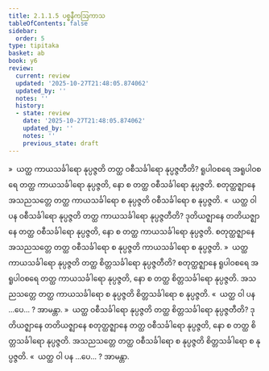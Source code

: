 ```yaml
---
title: 2.1.1.5 ပစ္စနီကဩကာသ
tableOfContents: false
sidebar:
  order: 5
type: tipitaka
basket: ab
book: y6
review:
  current: review
  updated: '2025-10-27T21:48:05.874062'
  updated_by: ''
  notes: ''
  history:
  - state: review
    date: '2025-10-27T21:48:05.874062'
    updated_by: ''
    notes: ''
    previous_state: draft
---
```



<ReviewStatus review={frontmatter.review} showDetails={true} />

<HypothesisAnnotation frontmatter={frontmatter} />

<DynamicBreadcrumb />

<Division number="26" book="y6" e="ch" v="34" p="8">

<Paragraph number="157" book="y6">
»  ယတ္ထ ကာယသင်္ခါရော နုပ္ပဇ္ဇတိ တတ္ထ ဝစီသင်္ခါရော နုပ္ပဇ္ဇတီတိ?
</Paragraph>

<Paragraph number="158" book="y6">
ရူပါဝစရေ အရူပါဝစရေ တတ္ထ ကာယသင်္ခါရော နုပ္ပဇ္ဇတိ, နော စ တတ္ထ ဝစီသင်္ခါရော နုပ္ပဇ္ဇတိ. စတုတ္ထဇ္ဈာနေ အသညသတ္တေ တတ္ထ ကာယသင်္ခါရော စ နုပ္ပဇ္ဇတိ ဝစီသင်္ခါရော စ နုပ္ပဇ္ဇတိ.
</Paragraph>

<Paragraph number="159" book="y6">
«  ယတ္ထ ဝါ ပန ဝစီသင်္ခါရော နုပ္ပဇ္ဇတိ တတ္ထ ကာယသင်္ခါရော နုပ္ပဇ္ဇတီတိ?
</Paragraph>

<Paragraph number="160" book="y6">
ဒုတိယဇ္ဈာနေ တတိယဇ္ဈာနေ တတ္ထ ဝစီသင်္ခါရော နုပ္ပဇ္ဇတိ, နော စ တတ္ထ ကာယသင်္ခါရော နုပ္ပဇ္ဇတိ. စတုတ္ထဇ္ဈာနေ အသညသတ္တေ တတ္ထ ဝစီသင်္ခါရော စ နုပ္ပဇ္ဇတိ ကာယသင်္ခါရော စ နုပ္ပဇ္ဇတိ.
</Paragraph>

<Paragraph number="161" book="y6">
»  ယတ္ထ ကာယသင်္ခါရော နုပ္ပဇ္ဇတိ တတ္ထ စိတ္တသင်္ခါရော နုပ္ပဇ္ဇတီတိ?
</Paragraph>

<Paragraph number="162" book="y6">
စတုတ္ထဇ္ဈာနေ ရူပါဝစရေ အရူပါဝစရေ တတ္ထ ကာယသင်္ခါရော နုပ္ပဇ္ဇတိ, နော စ တတ္ထ စိတ္တသင်္ခါရော နုပ္ပဇ္ဇတိ. အသညသတ္တေ တတ္ထ ကာယသင်္ခါရော စ နုပ္ပဇ္ဇတိ စိတ္တသင်္ခါရော စ နုပ္ပဇ္ဇတိ.
</Paragraph>

<Paragraph number="163" book="y6">
«  ယတ္ထ ဝါ ပန …ပေ… ? အာမန္တာ.
</Paragraph>

</Division>
<Division number="27" book="y6" e="ch" v="34" p="9">

<Paragraph number="164" book="y6">
»  ယတ္ထ ဝစီသင်္ခါရော နုပ္ပဇ္ဇတိ တတ္ထ စိတ္တသင်္ခါရော နုပ္ပဇ္ဇတီတိ?
</Paragraph>

<Paragraph number="165" book="y6">
ဒုတိယဇ္ဈာနေ တတိယဇ္ဈာနေ စတုတ္ထဇ္ဈာနေ တတ္ထ ဝစီသင်္ခါရော နုပ္ပဇ္ဇတိ, နော စ တတ္ထ စိတ္တသင်္ခါရော နုပ္ပဇ္ဇတိ. အသညသတ္တေ တတ္ထ ဝစီသင်္ခါရော စ နုပ္ပဇ္ဇတိ စိတ္တသင်္ခါရော စ နုပ္ပဇ္ဇတိ.
</Paragraph>

<Paragraph number="166" book="y6">
«  ယတ္ထ ဝါ ပန …ပေ… ? အာမန္တာ.
</Paragraph>
</Division>